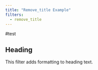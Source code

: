 ```yaml
---
title: "Remove_title Example"
filters:
  - remove_title
---
```

#test 

## Heading

This filter adds formatting to heading text.


